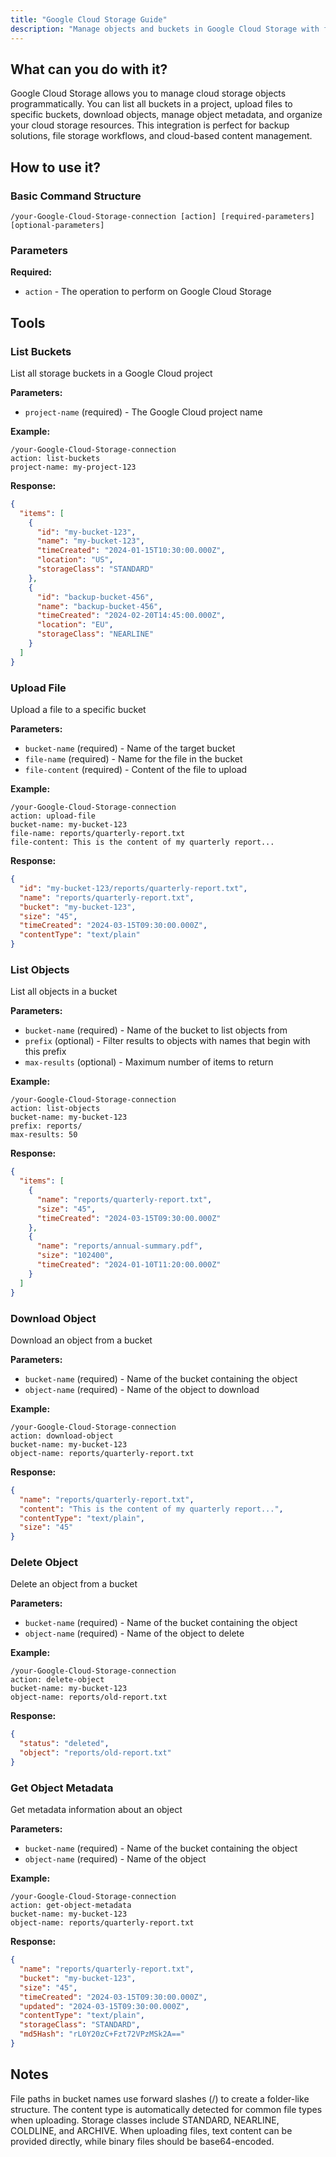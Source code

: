 ```yaml
---
title: "Google Cloud Storage Guide"
description: "Manage objects and buckets in Google Cloud Storage with file upload and retrieval capabilities"
---
```


## What can you do with it?

Google Cloud Storage allows you to manage cloud storage objects programmatically. You can list all buckets in a project, upload files to specific buckets, download objects, manage object metadata, and organize your cloud storage resources. This integration is perfect for backup solutions, file storage workflows, and cloud-based content management.

## How to use it?

### Basic Command Structure
```
/your-Google-Cloud-Storage-connection [action] [required-parameters] [optional-parameters]
```

### Parameters

**Required:**

- `action` - The operation to perform on Google Cloud Storage

## Tools

### List Buckets
List all storage buckets in a Google Cloud project

**Parameters:**
- `project-name` (required) - The Google Cloud project name

**Example:**
```
/your-Google-Cloud-Storage-connection
action: list-buckets
project-name: my-project-123
```

**Response:**
```json
{
  "items": [
    {
      "id": "my-bucket-123",
      "name": "my-bucket-123",
      "timeCreated": "2024-01-15T10:30:00.000Z",
      "location": "US",
      "storageClass": "STANDARD"
    },
    {
      "id": "backup-bucket-456",
      "name": "backup-bucket-456",
      "timeCreated": "2024-02-20T14:45:00.000Z",
      "location": "EU",
      "storageClass": "NEARLINE"
    }
  ]
}
```

### Upload File
Upload a file to a specific bucket

**Parameters:**
- `bucket-name` (required) - Name of the target bucket
- `file-name` (required) - Name for the file in the bucket
- `file-content` (required) - Content of the file to upload

**Example:**
```
/your-Google-Cloud-Storage-connection
action: upload-file
bucket-name: my-bucket-123
file-name: reports/quarterly-report.txt
file-content: This is the content of my quarterly report...
```

**Response:**
```json
{
  "id": "my-bucket-123/reports/quarterly-report.txt",
  "name": "reports/quarterly-report.txt",
  "bucket": "my-bucket-123",
  "size": "45",
  "timeCreated": "2024-03-15T09:30:00.000Z",
  "contentType": "text/plain"
}
```

### List Objects
List all objects in a bucket

**Parameters:**
- `bucket-name` (required) - Name of the bucket to list objects from
- `prefix` (optional) - Filter results to objects with names that begin with this prefix
- `max-results` (optional) - Maximum number of items to return

**Example:**
```
/your-Google-Cloud-Storage-connection
action: list-objects
bucket-name: my-bucket-123
prefix: reports/
max-results: 50
```

**Response:**
```json
{
  "items": [
    {
      "name": "reports/quarterly-report.txt",
      "size": "45",
      "timeCreated": "2024-03-15T09:30:00.000Z"
    },
    {
      "name": "reports/annual-summary.pdf",
      "size": "102400",
      "timeCreated": "2024-01-10T11:20:00.000Z"
    }
  ]
}
```

### Download Object
Download an object from a bucket

**Parameters:**
- `bucket-name` (required) - Name of the bucket containing the object
- `object-name` (required) - Name of the object to download

**Example:**
```
/your-Google-Cloud-Storage-connection
action: download-object
bucket-name: my-bucket-123
object-name: reports/quarterly-report.txt
```

**Response:**
```json
{
  "name": "reports/quarterly-report.txt",
  "content": "This is the content of my quarterly report...",
  "contentType": "text/plain",
  "size": "45"
}
```

### Delete Object
Delete an object from a bucket

**Parameters:**
- `bucket-name` (required) - Name of the bucket containing the object
- `object-name` (required) - Name of the object to delete

**Example:**
```
/your-Google-Cloud-Storage-connection
action: delete-object
bucket-name: my-bucket-123
object-name: reports/old-report.txt
```

**Response:**
```json
{
  "status": "deleted",
  "object": "reports/old-report.txt"
}
```

### Get Object Metadata
Get metadata information about an object

**Parameters:**
- `bucket-name` (required) - Name of the bucket containing the object
- `object-name` (required) - Name of the object

**Example:**
```
/your-Google-Cloud-Storage-connection
action: get-object-metadata
bucket-name: my-bucket-123
object-name: reports/quarterly-report.txt
```

**Response:**
```json
{
  "name": "reports/quarterly-report.txt",
  "bucket": "my-bucket-123",
  "size": "45",
  "timeCreated": "2024-03-15T09:30:00.000Z",
  "updated": "2024-03-15T09:30:00.000Z",
  "contentType": "text/plain",
  "storageClass": "STANDARD",
  "md5Hash": "rL0Y20zC+Fzt72VPzMSk2A=="
}
```

## Notes 

File paths in bucket names use forward slashes (/) to create a folder-like structure. The content type is automatically detected for common file types when uploading. Storage classes include STANDARD, NEARLINE, COLDLINE, and ARCHIVE. When uploading files, text content can be provided directly, while binary files should be base64-encoded. 